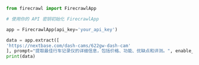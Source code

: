 ```python Python
from firecrawl import FirecrawlApp

# 使用你的 API 密钥初始化 FirecrawlApp

app = FirecrawlApp(api_key='your_api_key')

data = app.extract([
'https://nextbase.com/dash-cams/622gw-dash-cam'
], prompt="提取最佳行车记录仪的详细信息，包括价格、功能、优缺点和评测。", enable_web_search=True)
print(data)
```
